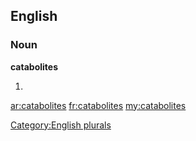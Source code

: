 ==English==

===Noun===
'''catabolites'''

# {{plural of|[[catabolite]]}}

[[Category:English plurals]]

[[ar:catabolites]]
[[fr:catabolites]]
[[my:catabolites]]